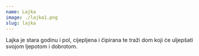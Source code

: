 ```yaml
---
name: Lajka
image: ./lajka1.png
slug: lajka
---
```

Lajka je stara godinu i pol, cijepljena i čipirana te traži dom koji će uljepšati svojom ljepotom i dobrotom.
